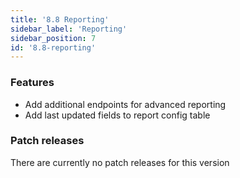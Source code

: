 ```yaml
---
title: '8.8 Reporting'
sidebar_label: 'Reporting'
sidebar_position: 7
id: '8.8-reporting'
---
```


### Features

* Add additional endpoints for advanced reporting 
* Add last updated fields to report config table 

### Patch releases

There are currently no patch releases for this version

